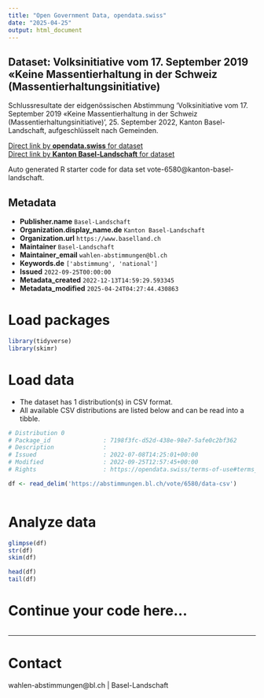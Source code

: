 ```yaml
---
title: "Open Government Data, opendata.swiss"
date: "2025-04-25"
output: html_document
---
```


## Dataset: Volksinitiative vom 17. September 2019 «Keine Massentierhaltung in der Schweiz (Massentierhaltungsinitiative)

Schlussresultate der eidgenössischen Abstimmung 'Volksinitiative vom 17. September 2019 «Keine Massentierhaltung in der Schweiz (Massentierhaltungsinitiative)', 25. September 2022, Kanton Basel-Landschaft, aufgeschlüsselt nach Gemeinden.

[Direct link by **opendata.swiss** for dataset](https://opendata.swiss/de/dataset/volksinitiative-vom-17-september-2019-keine-massentierhaltung-in-der-schweiz-massentierhaltungs1)<br>
[Direct link by **Kanton Basel-Landschaft** for dataset](https://abstimmungen.bl.ch/vote/6580/data)

Auto generated R starter code for data set vote-6580@kanton-basel-landschaft.

## Metadata

- **Publisher.name** `Basel-Landschaft`
- **Organization.display_name.de** `Kanton Basel-Landschaft`
- **Organization.url** `https://www.baselland.ch`
- **Maintainer** `Basel-Landschaft`
- **Maintainer_email** `wahlen-abstimmungen@bl.ch`
- **Keywords.de** `['abstimmung', 'national']`
- **Issued** `2022-09-25T00:00:00`
- **Metadata_created** `2022-12-13T14:59:29.593345`
- **Metadata_modified** `2025-04-24T04:27:44.430863`


# Load packages

```r

library(tidyverse)
library(skimr)

```

# Load data

-   The dataset has 1 distribution(s) in CSV format.
-   All available CSV distributions are listed below and can be read into a tibble.

```r

# Distribution 0
# Package_id               : 7198f3fc-d52d-438e-98e7-5afe0c2bf362
# Description              : 
# Issued                   : 2022-07-08T14:25:01+00:00
# Modified                 : 2022-09-25T12:57:45+00:00
# Rights                   : https://opendata.swiss/terms-of-use#terms_by

df <- read_delim('https://abstimmungen.bl.ch/vote/6580/data-csv')



```

# Analyze data

```r

glimpse(df)
str(df)
skim(df)

head(df)
tail(df)

```

# Continue your code here...

```r

```

------------------------------------------------------------------------

# Contact

wahlen-abstimmungen@bl.ch | Basel-Landschaft
